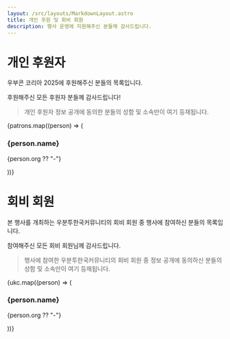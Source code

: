 ```yaml
---
layout: /src/layouts/MarkdownLayout.astro
title: 개인 후원 및 회비 회원
description: 행사 운영에 지원해주신 분들께 감사드립니다.
---
```


# 개인 후원자

우부콘 코리아 2025에 후원해주신 분들의 목록입니다.

후원해주신 모든 후원자 분들께 감사드립니다!

> 개인 후원자 정보 공개에 동의한 분들의 성함 및 소속만이 여기 등재됩니다.

<div class="grid-row">
{patrons.map((person) => (
  <div class="p-card grid-col-2">
    <h3>{person.name}</h3>
    <p class="p-card__content">{person.org ?? "-"}</p>
  </div>
))}
</div>

# 회비 회원

본 행사를 개최하는 우분투한국커뮤니티의 회비 회원 중 행사에 참여하신 분들의 목록입니다.

참여해주신 모든 회비 회원님께 감사드립니다.

> 행사에 참여한 우분투한국커뮤니티의 회비 회원 중 정보 공개에 동의하신 분들의 성함 및 소속만이 여기 등재됩니다.

<div class="grid-row">
{ukc.map((person) => (
  <div class="p-card grid-col-2">
    <h3>{person.name}</h3>
    <p class="p-card__content">{person.org ?? "-"}</p>
  </div>
))}
</div>